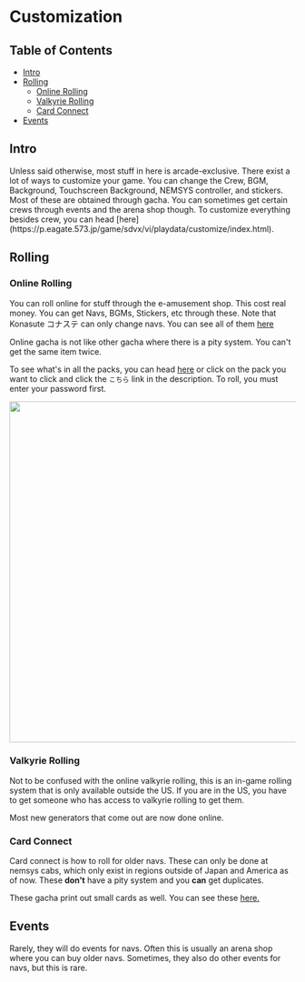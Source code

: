 
# Customization
## Table of Contents
- [Intro](/compendium/customization#intro)
- [Rolling](/compendium/customization#rolling)
    - [Online Rolling](/compendium/customization#online-rolling)
    - [Valkyrie Rolling](/compendium/customization#valkyrie-rolling)
    - [Card Connect](/compendium/customization#card-connect)
- [Events](/compendium/customization#events)

## Intro
<Callout>
    Unless said otherwise, most stuff in here is arcade-exclusive.
</Callout>
There exist a lot of ways to customize your game. You can change the Crew, BGM,
Background, Touchscreen Background, NEMSYS controller, and stickers. Most of
these are obtained through gacha. You can sometimes get certain crews through
events and the arena shop though. To customize everything besides crew, you can
head [here](https://p.eagate.573.jp/game/sdvx/vi/playdata/customize/index.html).

## Rolling
### Online Rolling
You can roll online for stuff through the e-amusement shop. This cost real
money. You can get Navs, BGMs, Stickers, etc through these. Note that Konasute
コナステ can only change navs. You can see all of them 
[here](https://p.eagate.573.jp/gate/p/eamusement/coop/mall.html?fromlist&dt=%2FSOUND%20VOLTEX%2F)

Online gacha is not like other gacha where there is a pity system. You can't get the same item twice.

To see what's in all the packs, you can head
[here](https://p.eagate.573.jp/game/sdvx/vi/pregene/index.html?series_id=1) or
click on the pack you want to click and click the `こちら` link in the
description. To roll, you must enter your password first.

<div className="flex items-center justify-center mt-3">
 <img src='/compendium/customization/rolling.png' width="600"/>
</div>


### Valkyrie Rolling
Not to be confused with the online valkyrie rolling, this is an in-game rolling
system that is only available outside the US. If you are in the US, you have to get someone who has access to valkyrie rolling to get them.

Most new generators that come out are now done online. 

### Card Connect
Card connect is how to roll for older navs. These can only be done at nemsys cabs, which only exist in regions outside of Japan and America as of now. These **don't** have a pity system and you **can** get duplicates. 

These gacha print out small cards as well. You can see these [here.](https://p.eagate.573.jp/game/card_connect/1/gacha/sdvx.html)


## Events
Rarely, they will do events for navs. Often this is usually an arena shop where you can buy older navs. Sometimes, they also do other events for navs, but this is rare.
